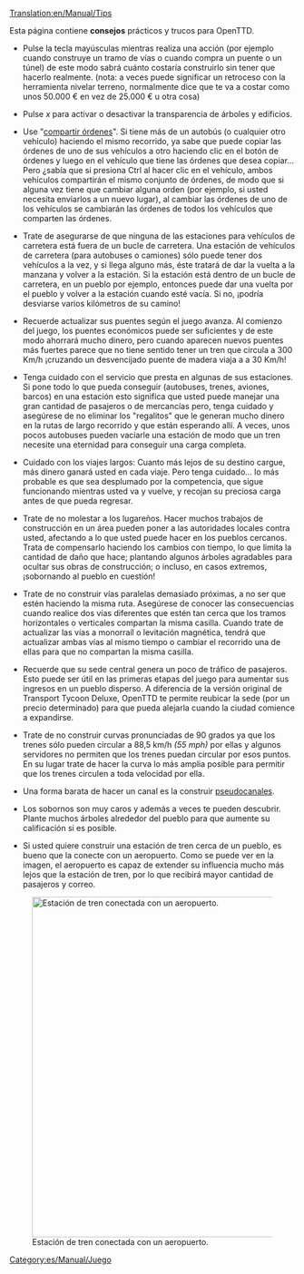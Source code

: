 [[Translation:en/Manual/Tips]]
{{es/Manual/Tabla de contenido}}

Esta página contiene '''consejos''' prácticos y trucos para OpenTTD.

*Pulse la tecla mayúsculas mientras realiza una acción (por ejemplo cuando construye un tramo de vías o cuando compra un puente o un túnel) de este modo sabrá cuánto costaría construirlo sin tener que hacerlo realmente. (nota: a veces puede significar un retroceso con la herramienta nivelar terreno, normalmente dice que te va a costar como unos 50.000 € en vez de 25.000 € u otra cosa)

*Pulse ''x'' para activar o desactivar la transparencia de árboles y edificios.

*Use "[[es/Manual/Órdenes#compartir-ordenes|compartir órdenes]]". Si tiene más de un autobús (o cualquier otro vehículo) haciendo el mismo recorrido, ya sabe que puede copiar las órdenes de uno de sus vehículos a otro haciendo clic en el botón de órdenes y luego en el vehículo que tiene las órdenes que desea copiar... Pero ¿sabía que si presiona Ctrl al hacer clic en el vehículo, ambos vehículos compartirán el mismo conjunto de órdenes, de modo que si alguna vez tiene que cambiar alguna orden (por ejemplo, si usted necesita enviarlos a un nuevo lugar), al cambiar las órdenes de uno de los vehículos se cambiarán las órdenes de todos los vehículos que comparten las órdenes.

*Trate de asegurarse de que ninguna de las estaciones para vehículos de carretera está fuera de un bucle de carretera. Una estación de vehículos de carretera (para autobuses o camiones) sólo puede tener dos vehículos a la vez, y si llega alguno más, éste tratará de dar la vuelta a la manzana y volver a la estación. Si la estación está dentro de un bucle de carretera, en un pueblo por ejemplo, entonces puede dar una vuelta por el pueblo y volver a la estación cuando esté vacía. Si no, ¡podría desviarse varios kilómetros de su camino!

*Recuerde actualizar sus puentes según el juego avanza. Al comienzo del juego, los puentes económicos puede ser suficientes y de este modo ahorrará mucho dinero, pero cuando aparecen nuevos puentes más fuertes parece que no tiene sentido tener un tren que circula a 300 Km/h ¡cruzando un desvencijado puente de madera viaja a a 30 Km/h!

*Tenga cuidado con el servicio que presta en algunas de sus estaciones. Si pone todo lo que pueda conseguir (autobuses, trenes, aviones, barcos) en una estación esto significa que usted puede manejar una gran cantidad de pasajeros o de mercancías pero, tenga cuidado y asegúrese de no eliminar los "regalitos" que le generan mucho dinero en la rutas de largo recorrido y que están esperando allí. A veces, unos pocos autobuses pueden vaciarle una estación de modo que un tren necesite una eternidad para conseguir una carga completa.

*Cuidado con los viajes largos: Cuanto más lejos de su destino cargue, más dinero ganará usted en cada viaje. Pero tenga cuidado... lo más probable es que sea desplumado por la competencia, que sigue funcionando mientras usted va y vuelve, y recojan su preciosa carga antes de que pueda regresar.

*Trate de no molestar a los lugareños. Hacer muchos trabajos de construcción en un área pueden poner a las autoridades locales contra usted, afectando a lo que usted puede hacer en los pueblos cercanos. Trata de compensarlo haciendo los cambios con tiempo, lo que limita la cantidad de daño que hace; plantando algunos árboles agradables para ocultar sus obras de construcción; o incluso, en casos extremos, ¡sobornando al pueblo en cuestión!

*Trate de no construir vías paralelas demasiado próximas, a no ser que estén haciendo la misma ruta. Asegúrese de conocer las consecuencias cuando realice dos vías diferentes que estén tan cerca que los tramos horizontales o verticales compartan la misma casilla. Cuando trate de actualizar las vías a monorraíl o levitación magnética, tendrá que actualizar ambas vías al mismo tiempo o cambiar el recorrido una de ellas para que no compartan la misma casilla.

*Recuerde que su sede central genera un poco de tráfico de pasajeros. Esto puede ser útil en las primeras etapas del juego para aumentar sus ingresos en un pueblo disperso. A diferencia de la versión original de Transport Tycoon Deluxe, OpenTTD te permite reubicar la sede (por un precio determinado) para que pueda alejarla cuando la ciudad comience a expandirse.

* Trate de no construir curvas pronunciadas de 90 grados ya que los trenes sólo pueden circular a 88,5 km/h ''(55 mph)'' por ellas y algunos servidores no permiten que los trenes puedan circular por esos puntos. En su lugar trate de hacer la curva lo más amplia posible para permitir que los trenes circulen a toda velocidad por ella.

*Una forma barata de hacer un canal es la construir [[es/Community/Pseudocanales|pseudocanales]].<!-- consiste en bajar el terreno hasta el nivel del mar sin llegar a conectarlo con el agua. Entonces, cuando la ruta del canal está construida, sólo tiene que abrir el canal y conectarlo con las zonas existentes de agua. El agua inundará el espacio y se formará el canal. Si los barcos no pueden llegar a alguna parte y puesto que los canales son demasiado caros. Trate de hacer un pólder (como en Holanda) e inundarlo. Sólo baje un punto en el centro del terreno hasta el nivel del mar y nivele el terreno desde ese punto formando el canal, pero con cuidado de que no haya agua presente. Luego haga una abertura con le mar y después de unos años usted tendrá un canal mucho más barato y además podrá construir puentes sin cuestas. -->

*Los sobornos son muy caros y además a veces te pueden descubrir. Plante muchos árboles alrededor del pueblo para que aumente su calificación si es posible.

*Si usted quiere construir una estación de tren cerca de un pueblo, es bueno que la conecte con un aeropuerto. Como se puede ver en la imagen, el aeropuerto es capaz de extender su influencia mucho más lejos que la estación de tren, por lo que recibirá mayor cantidad de pasajeros y correo.

[[File:en/Manual/Train vs Airport station.png|thumb|600px|center|Estación de tren conectada con un aeropuerto.]]

[[Category:es/Manual/Juego]]